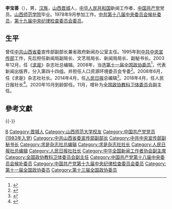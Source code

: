 '''李宝善'''（{{bd|1955年|8月||catIdx=Li李}}），男，[[汉族|汉族]]，[[山西|山西]][[晋城|晋城]]人，[[中华人民共和国|中华人民共和国]]新闻工作者，[[中国共产党|中国共产党]]党员。[[山西师范学院|山西师范学院]]毕业。1978年9月参加工作。[[中共第十八届中央委员会候补委员|中共第十八届中央委员会候补委员]]，[[中国共产党第十九届中央纪律检查委员会|第十九届中央纪律检查委员会委员]]。

== 生平 ==
曾任[[中共山西省委|中共山西省委]]宣传部副部长兼省政府新闻办公室主任。1995年到[[中共中央宣传部|中共中央宣传部]]工作，先后担任新闻局副局长、文艺局局长、新闻局局长、副秘书长。2003年12月，任《[[求是|求是]]》杂志社总编辑。2008年，当选[[第十一届全国政协委员|第十一届全国政协委员]]<ref>{{cite news|title=第十一届全国政协委员名单|url=http://www.indaa.com.cn/zt/2009qglh/zxzs/200903/t20090303_127573.html|accessdate=2013-04-09|newspaper=新华社北京1月25日电 中国人民政治协商会议第十一届全国委员会委员名单(共2237人，2008年1月25日政协第十届全国委员会常务委员会第二十次会议通过)|date=2008年1月25日|deadurl=yes|archiveurl=https://web.archive.org/web/20130928014403/http://www.indaa.com.cn/zt/2009qglh/zxzs/200903/t20090303_127573.html|archivedate=2013年9月28日|df=}}</ref>，代表新闻出版界，分入第四十四组。并担任人口资源环境委员会专委<ref>{{cite news|title=全国政协信息-李宝善|url=http://www.cppcc.gov.cn/CMS/wylibary/showJcwyxtInfoWylibary.action?tabJcwyxt.guid=11W0022190&wytype=wjwy|accessdate=2013-04-11|newspaper=全国政协委员会|archive-date=2019-06-13|archive-url=https://web.archive.org/web/20190613065816/http://www.cppcc.gov.cn/CMS/wylibary/showJcwyxtInfoWylibary.action?tabJcwyxt.guid=11W0022190&wytype=wjwy|dead-url=no}}</ref>。2008年6月，任《求是》杂志社社长。2014年4月，任[[人民日报|人民日报]]总编辑<ref >{{cite web |url=http://news.sina.com.cn/c/2014-04-30/162930041359.shtml |language= |title=李宝善接替杨振武出任人民日报总编辑 |publisher=解放日报 |date=2014年4月30日 |accessdate= |archive-date=2021-06-14 |archive-url=https://web.archive.org/web/20210614073606/http://news.sina.com.cn/c/2014-04-30/162930041359.shtml |dead-url=no }}</ref>。2018年4月，任人民日报社长<ref >{{cite web |url=http://news.ifeng.com/a/20180403/57281570_0.shtml |language= |title=李宝善任人民日报社长 庹震任总编辑 |publisher=凤凰网 |date=2018年4月3日 |accessdate= |archive-date=2018年4月3日 |archive-url=https://web.archive.org/web/20180403160137/http://news.ifeng.com/a/20180403/57281570_0.shtml |dead-url=no }}</ref>。2020年10月到龄卸任。11月，增补为[[中国人民政治协商会议全国委员会教科卫体委员会|全国政协教科卫体委员会]]副主任。

== 參考文獻 ==
{{reflist}}

{{-}}
{{start box}}
{{s-ppo|cpc}}
{{s-before|[[杨振武|杨振武]]|rows=2}}
{{s-title|[[人民日报社|人民日报社]]社长|2018年4月－2020年10月}}
{{s-after|[[庹震|庹震]]|rows=2}}
{{s-title|[[人民日报社|人民日报社]]总编辑|2014年4月－2018年4月}}
{{s-before|[[吴恒权|吴恒权]]}}
{{s-title|[[求是|求是杂志社]]社长|2008年6月－2014年4月}}
{{s-after|[[李捷|李捷]]}}
{{s-before|[[王天玺|王天玺]]}}
{{s-title|[[求是杂志社|求是杂志社]]总编辑|2003年12月－2008年6月}}
{{s-after|[[张晓林|张晓林]]}}
{{end box}}

{{Navboxes 
| title  = 李宝善在[[中华全国新闻工作者协会|中华全国新闻工作者协会]]的职务
| list1  =
{{中华全国新闻工作者协会第六届理事会}}
{{中华全国新闻工作者协会第七届理事会}}
{{中华全国新闻工作者协会第八届理事会}}
}}

{{Authority control}}
{{DEFAULTSORT:Li李}}
[[Category:李姓|B]]
[[Category:晋城人|Category:晋城人]]
[[Category:山西师范大学校友|Category:山西师范大学校友]]
[[Category:中国共产党党员_(1983年入党)|Category:中国共产党党员 (1983年入党)]]
[[Category:中共山西省委宣传部副部长|Category:中共山西省委宣传部副部长]]
[[Category:中共中央宣传部副秘书长|Category:中共中央宣传部副秘书长]]
[[Category:求是杂志社总编辑|Category:求是杂志社总编辑]]
[[Category:求是杂志社社长|Category:求是杂志社社长]]
[[Category:人民日报社总编辑|Category:人民日报社总编辑]]
[[Category:人民日报社社长|Category:人民日报社社长]]
[[Category:中华全国新闻工作者协会副主席|Category:中华全国新闻工作者协会副主席]]
[[Category:全国政协教科卫体委员会副主任|Category:全国政协教科卫体委员会副主任]]
[[Category:中国共产党第十八届中央委员会候补委员|Category:中国共产党第十八届中央委员会候补委员]]
[[Category:中国共产党第十九届中央纪律检查委员会委员|Category:中国共产党第十九届中央纪律检查委员会委员]]
[[Category:第十一届全国政协委员|Category:第十一届全国政协委员]]
[[Category:第十三届全国政协委员|Category:第十三届全国政协委员]]